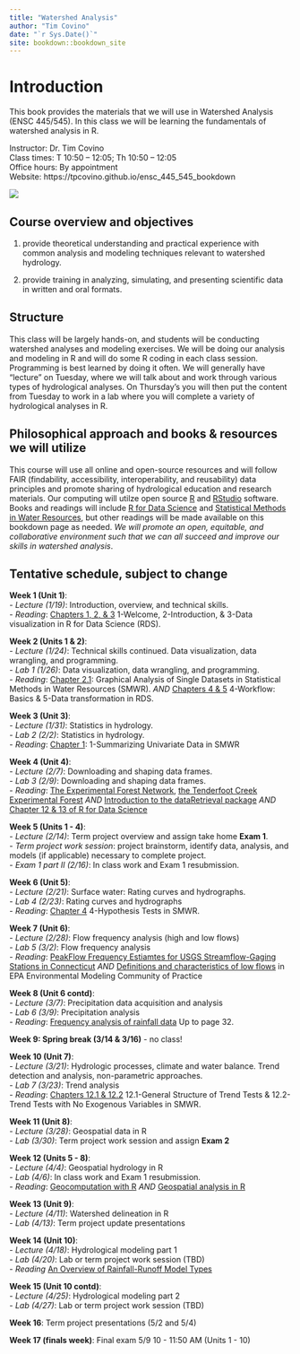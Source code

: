 ```yaml
--- 
title: "Watershed Analysis"
author: "Tim Covino"
date: "`r Sys.Date()`"
site: bookdown::bookdown_site
---
```


# Introduction

This book provides the materials that we will use in Watershed Analysis (ENSC 445/545). In this class we will be learning the fundamentals of watershed analysis in R. 

Instructor: Dr. Tim Covino\
Class times: T 10:50 – 12:05; Th 10:50 – 12:05\
Office hours: By appointment\
Website: https://tpcovino.github.io/ensc_445_545_bookdown

![](images/big-hole-river-lead.jpeg)

## Course overview and objectives 

(1) provide theoretical understanding and practical experience with common analysis and modeling techniques relevant to watershed hydrology. 

(2) provide training in analyzing, simulating, and presenting scientific data in written and oral formats.

## Structure 
This class will be largely hands-on, and students will be conducting watershed analyses and modeling exercises. We will be doing our analysis and modeling in R and will do some R coding in each class session. Programming is best learned by doing it often. We will generally have "lecture" on Tuesday, where we will talk about and work through various types of hydrological analyses. On Thursday's you will then put the content from Tuesday to work in a lab where you will complete a variety of hydrological analyses in R. 


## Philosophical approach and books & resources we will utilize 
This course will use all online and open-source resources and will follow FAIR (findability, accessibility, interoperability, and reusability) data principles and promote sharing of hydrological education and research materials. Our computing will utilze open source [R](https://cran.rstudio.com/) and [RStudio](https://posit.co/download/rstudio-desktop/) software. Books and readings will include [R for Data Science](https://r4ds.had.co.nz/index.html) and [Statistical Methods in Water Resources](https://pubs.usgs.gov/tm/04/a03/tm4a3.pdf), but other readings will be made available on this bookdown page as needed. *We will promote an open, equitable, and collaborative environment such that we can all succeed and improve our skills in watershed analysis*.  
 
## Tentative schedule, subject to change

**Week 1 (Unit 1)**: <br> 
- *Lecture (1/19)*: Introduction, overview, and technical skills.\
- *Reading*: [Chapters 1, 2, & 3](https://r4ds.had.co.nz/introduction.html){target="_blank"} 1-Welcome, 2-Introduction, & 3-Data visualization in R for Data Science (RDS).

**Week 2 (Units 1 & 2)**: <br>
- *Lecture (1/24)*: Technical skills continued. Data visualization, data wrangling, and programming. <br>
- *Lab 1 (1/26)*: Data visualization, data wrangling, and programming. <br>
- *Reading*: [Chapter 2.1](https://pubs.usgs.gov/tm/04/a03/tm4a3.pdf){target="_blank"}: Graphical Analysis of Single Datasets in Statistical Methods in Water Resources (SMWR).
*AND* [Chapters 4 & 5](https://r4ds.had.co.nz/workflow-basics.html){target="_blank"} 4-Workflow: Basics & 5-Data transformation in RDS. <br>

**Week 3 (Unit 3)**: <br>
- *Lecture (1/31)*: Statistics in hydrology. <br>
- *Lab 2 (2/2)*: Statistics in hydrology. <br>
- *Reading*: [Chapter 1](https://pubs.usgs.gov/tm/04/a03/tm4a3.pdf){target="_blank"}: 1-Summarizing Univariate Data in SMWR 

**Week 4 (Unit 4)**: <br> 
- *Lecture (2/7)*: Downloading and shaping data frames.<br>
- *Lab 3 (2/9)*: Downloading and shaping data frames. <br>
- *Reading*: [The Experimental Forest Network](https://www.fs.usda.gov/research/forestsandranges), [the Tenderfoot Creek Experimental Forest](https://www.fs.usda.gov/rmrs/experimental-forests-and-ranges/tenderfoot-creek-experimental-forest/)
*AND* [Introduction to the dataRetrieval package](https://cran.r-project.org/web/packages/dataRetrieval/vignettes/dataRetrieval.html){target="_blank"}
*AND* [Chapter 12 & 13 of R for Data Science](https://r4ds.had.co.nz/tidy-data.html){target="_blank"}

**Week 5 (Units 1 - 4)**: <br> 
- *Lecture (2/14)*: Term project overview and assign take home **Exam 1**. <br>
- *Term project work session*: project brainstorm, identify data, analysis, and models (if applicable) necessary to complete project. <br>
- *Exam 1 part II (2/16)*: In class work and Exam 1 resubmission.

**Week 6 (Unit 5)**: <br>
- *Lecture (2/21)*: Surface water: Rating curves and hydrographs. <br>
- *Lab 4 (2/23)*: Rating curves and hydrographs <br>
- *Reading*: [Chapter 4](https://pubs.usgs.gov/tm/04/a03/tm4a3.pdf){target="_blank"} 4-Hypothesis Tests in SMWR. 

**Week 7 (Unit 6)**: <br>
- *Lecture (2/28)*: Flow frequency analysis (high and low flows) <br>
- *Lab 5 (3/2)*: Flow frequency analysis <br>
- *Reading*: [PeakFlow Frequency Estiamtes for USGS Streamflow-Gaging Stations in Connecticut](https://pubs.usgs.gov/wri/wri034196/wrir03-4196.pdf){target="_blank"}
*AND* [Definitions and characteristics of low flows](https://www.epa.gov/ceam/definition-and-characteristics-low-flows#1Q10){target="_blank"} in EPA Environmental Modeling Community of Practice

**Week 8 (Unit 6 contd)**: <br>
- *Lecture (3/7)*: Precipitation data acquisition and analysis <br>
- *Lab 6 (3/9)*: Precipitation analysis <br>
- *Reading*: [Frequency analysis of rainfall data](https://indico.ictp.it/event/a12165/session/21/contribution/16/material/0/0.pdf){target="_blank"} Up to page 32. 

**Week 9: Spring break (3/14 & 3/16)** - no class!

**Week 10 (Unit 7)**: <br> 
- *Lecture (3/21)*: Hydrologic processes, climate and water balance. Trend detection and analysis, non-parametric approaches.<br>
- *Lab 7 (3/23)*: Trend analysis <br>
- *Reading*: [Chapters 12.1 & 12.2](https://pubs.usgs.gov/tm/04/a03/tm4a3.pdf){target="_blank"} 12.1-General Structure of Trend Tests & 12.2-Trend Tests with No Exogenous Variables in SMWR. 

**Week 11 (Unit 8)**: <br>
- *Lecture (3/28)*: Geospatial data in R <br>
- *Lab (3/30)*: Term project work session and assign **Exam 2**


**Week 12 (Units 5 - 8)**: <br>
- *Lecture (4/4)*: Geospatial hydrology in R <br>
- *Lab (4/6)*: In class work and Exam 1 resubmission. <br> 
- *Reading*: [Geocomputation with R](https://geocompr.robinlovelace.net/intro.html){target="_blank"}
*AND* [Geospatial analysis in R](https://pjbartlein.github.io/REarthSysSci/geospatial.html){target="_blank"}

**Week 13 (Unit 9)**: <br>
- *Lecture (4/11)*: Watershed delineation in R <br>
- *Lab (4/13)*: Term project update presentations

**Week 14 (Unit 10)**: <br>
- *Lecture (4/18)*: Hydrological modeling part 1 <br>
- *Lab (4/20)*: Lab or term project work session (TBD) <br>
- *Reading* [An Overview of Rainfall-Runoff Model Types](https://cfpub.epa.gov/si/si_public_record_report.cfm?dirEntryId=339328&Lab=NERL){target="_blank"}

**Week 15 (Unit 10 contd)**: <br>
- *Lecture (4/25)*: Hydrological modeling part 2 <br>
- *Lab (4/27)*: Lab or term project work session (TBD)

**Week 16**: Term project presentations (5/2 and 5/4)

**Week 17 (finals week)**: Final exam 5/9 10 - 11:50 AM (Units 1 - 10)










